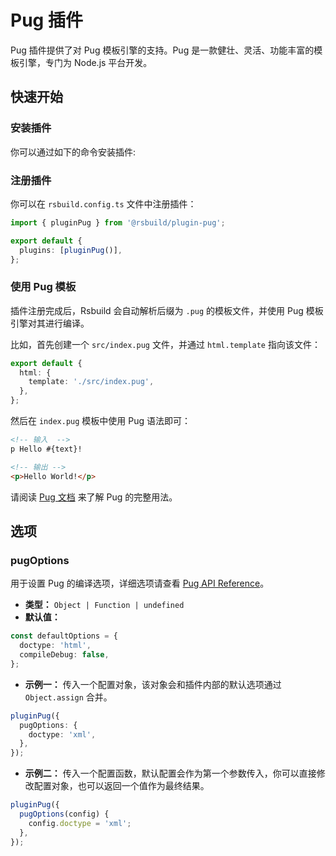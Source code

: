 # Pug 插件

Pug 插件提供了对 Pug 模板引擎的支持。Pug 是一款健壮、灵活、功能丰富的模板引擎，专门为 Node.js 平台开发。

## 快速开始

### 安装插件

你可以通过如下的命令安装插件:


<PackageManagerTabs command="add @rsbuild/plugin-pug -D" />

### 注册插件

你可以在 `rsbuild.config.ts` 文件中注册插件：

```ts title="rsbuild.config.ts"
import { pluginPug } from '@rsbuild/plugin-pug';

export default {
  plugins: [pluginPug()],
};
```

### 使用 Pug 模板

插件注册完成后，Rsbuild 会自动解析后缀为 `.pug` 的模板文件，并使用 Pug 模板引擎对其进行编译。

比如，首先创建一个 `src/index.pug` 文件，并通过 `html.template` 指向该文件：

```ts title="rsbuild.config.ts"
export default {
  html: {
    template: './src/index.pug',
  },
};
```

然后在 `index.pug` 模板中使用 Pug 语法即可：

```html
<!-- 输入  -->
p Hello #{text}!

<!-- 输出 -->
<p>Hello World!</p>
```

请阅读 [Pug 文档](https://pugjs.org/) 来了解 Pug 的完整用法。

## 选项

### pugOptions

用于设置 Pug 的编译选项，详细选项请查看 [Pug API Reference](https://pugjs.org/api/reference#options)。

- **类型：** `Object | Function | undefined`
- **默认值：**

```ts
const defaultOptions = {
  doctype: 'html',
  compileDebug: false,
};
```

- **示例一：** 传入一个配置对象，该对象会和插件内部的默认选项通过 `Object.assign` 合并。

```ts
pluginPug({
  pugOptions: {
    doctype: 'xml',
  },
});
```

- **示例二：** 传入一个配置函数，默认配置会作为第一个参数传入，你可以直接修改配置对象，也可以返回一个值作为最终结果。

```ts
pluginPug({
  pugOptions(config) {
    config.doctype = 'xml';
  },
});
```
